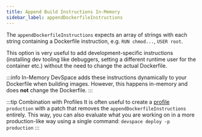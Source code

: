 ```yaml
---
title: Append Build Instructions In-Memory
sidebar_label: appendDockerfileInstructions
---
```



The `appendDockerfileInstructions` expects an array of strings with each string containing a Dockerfile instruction, e.g. `RUN chmod...`, `USER root`.

This option is very useful to add development-specific instructions (installing dev tooling like debuggers, setting a different runtime user for the container etc.) without the need to change the actual Dockerfile.

:::info In-Memory
DevSpace adds these instructions dynamically to your Dockerfile when building images. However, this happens in-memory and does **not** change the Dockerfile.
:::

:::tip Combination with Profiles
It is often useful to create a [profile](../profiles/basics.mdx) `production` with a patch that removes the `appendDockerfileInstructions` entirely. This way, you can also evaluate what you are working on in a more production-like way using a single command: `devspace deploy -p production`
:::
